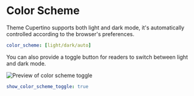 # Color Scheme

Theme Cupertino supports both light and dark mode, it's automatically controlled according to the browser's preferences.

```yaml filename="theme/hexo-theme-cupertino/_config.yml"
color_scheme: [light/dark/auto]
```

You can also provide a toggle button for readers to switch between light and dark mode.

![Preview of color scheme toggle](./img/color-scheme-toggle.png)

```yaml filename="theme/hexo-theme-cupertino/_config.yml"
show_color_scheme_toggle: true
```
